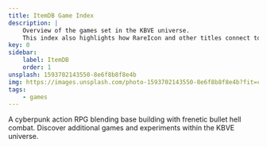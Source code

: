 ```yaml
---
title: ItemDB Game Index
description: |
    Overview of the games set in the KBVE universe.
    This index also highlights how RareIcon and other titles connect to the ItemDB.
key: 0
sidebar:
    label: ItemDB
    order: 1
unsplash: 1593702143550-8e6f8b8f8e4b
img: https://images.unsplash.com/photo-1593702143550-8e6f8b8f8e4b?fit=crop&w=1400&h=700&q=75
tags:
    - games
---
```



<CardGrid>
<Card title="RareIcon" icon="gamepad">
A cyberpunk action RPG blending base building with frenetic bullet hell combat.
<LinkCard title="Learn more" href="/rareicon/" />
</Card>

<Card title="Other Projects" icon="star">
Discover additional games and experiments within the KBVE universe.
<LinkCard title="Project Index" href="/project/" />
</Card>
</CardGrid>
